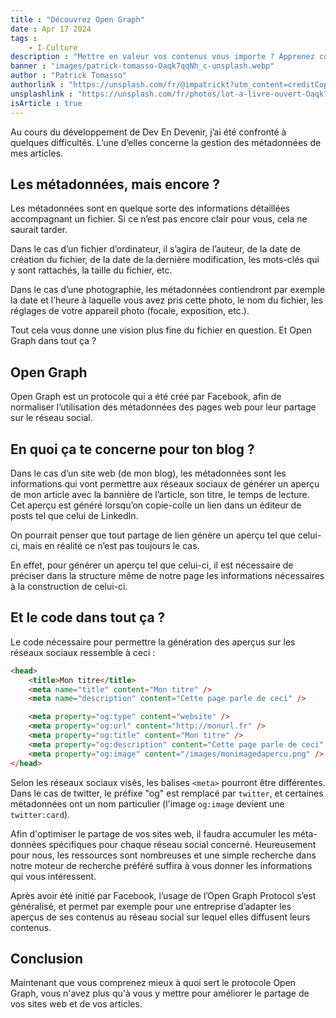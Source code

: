 ```yaml
---
title : "Découvrez Open Graph"
date : Apr 17 2024
tags :
    - I-Culture
description : "Mettre en valeur vos contenus vous importe ? Apprenez comment les partager tout en beauté avec Open Graph."
banner : "images/patrick-tomasso-Oaqk7qqNh_c-unsplash.webp"
author : "Patrick Tomasso"
authorlink : "https://unsplash.com/fr/@impatrickt?utm_content=creditCopyText&utm_medium=referral&utm_source=unsplash"
unsplashlink : "https://unsplash.com/fr/photos/lot-a-livre-ouvert-Oaqk7qqNh_c?utm_content=creditCopyText&utm_medium=referral&utm_source=unsplash"
isArticle : true
---
```



Au cours du développement de Dev En Devenir, j’ai été confronté à quelques difficultés. L’une d’elles concerne la gestion des métadonnées de mes articles.

## Les métadonnées, mais encore ?

Les métadonnées sont en quelque sorte des informations détaillées accompagnant un fichier. Si ce n’est pas encore clair pour vous, cela ne saurait tarder.

Dans le cas d’un fichier d’ordinateur, il s’agira de l’auteur, de la date de création du fichier, de la date de la dernière modification, les mots-clés qui y sont rattachés, la taille du fichier, etc.

Dans le cas d’une photographie, les métadonnées contiendront par exemple la date et l’heure à laquelle vous avez pris cette photo, le nom du fichier, les réglages de votre appareil photo (focale, exposition, etc.).

Tout cela vous donne une vision plus fine du fichier en question. Et Open Graph dans tout ça ?

## Open Graph

Open Graph est un protocole qui a été créé par Facebook, afin de normaliser l’utilisation des métadonnées des pages web pour leur partage sur le réseau social.

## En quoi ça te concerne pour ton blog ?

Dans le cas d’un site web (de mon blog), les métadonnées sont les informations qui vont permettre aux réseaux sociaux de générer un aperçu de mon article avec la bannière de l’article, son titre, le temps de lecture. Cet aperçu est généré lorsqu’on copie-colle un lien dans un éditeur de posts tel que celui de LinkedIn.

<Picture image={opengraphscreenshot} caption="Aperçu généré grâce à Open Graph" />

On pourrait penser que tout partage de lien génère un aperçu tel que celui-ci, mais en réalité ce n’est pas toujours le cas.

En effet, pour générer un aperçu tel que celui-ci, il est nécessaire de préciser dans la structure même de notre page les informations nécessaires à la construction de celui-ci.

## Et le code dans tout ça ?

Le code nécessaire pour permettre la génération des aperçus sur les réseaux sociaux ressemble à ceci :

```html
<head>
	<title>Mon titre</title>
	<meta name="title" content="Mon titre" />
	<meta name="description" content="Cette page parle de ceci" />

	<meta property="og:type" content="website" />
	<meta property="og:url" content="http://monurl.fr" />
	<meta property="og:title" content="Mon titre" />
	<meta property="og:description" content="Cette page parle de ceci" />
	<meta property="og:image" content="/images/monimagedapercu.png" />
</head>
```

Selon les réseaux sociaux visés, les balises `<meta>` pourront être différentes. Dans le cas de twitter, le préfixe "og" est remplacé par `twitter`, et certaines métadonnées ont un nom particulier (l'image `og:image` devient une `twitter:card`).

Afin d'optimiser le partage de vos sites web, il faudra accumuler les méta-données spécifiques pour chaque réseau social concerné. Heureusement pour nous, les ressources sont nombreuses et une simple recherche dans notre moteur de recherche préféré suffira à vous donner les informations qui vous intéressent.

Après avoir été initié par Facebook, l’usage de l’Open Graph Protocol s’est généralisé, et permet par exemple pour une entreprise d’adapter les aperçus de ses contenus au réseau social sur lequel elles diffusent leurs contenus.

## Conclusion

Maintenant que vous comprenez mieux à quoi sert le protocole Open Graph, vous n'avez plus qu'à vous y mettre pour améliorer le partage de vos sites web et de vos articles.
